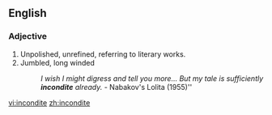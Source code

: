 ==English==

===Adjective===
{{infl|en|adjective}}

# Unpolished, unrefined, referring to literary works.
# Jumbled, long winded
#:''I wish I might digress and tell you more...  But my tale is sufficiently '''incondite''' already.''   - Nabakov's Lolita (1955)''

[[vi:incondite]]
[[zh:incondite]]
